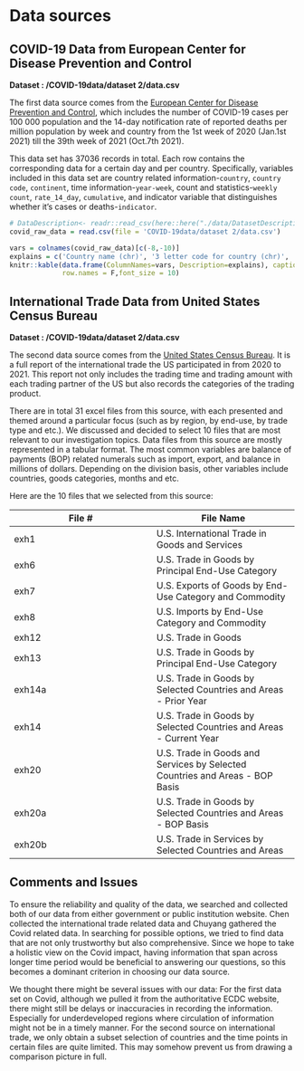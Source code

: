 # Data sources

## COVID-19 Data from European Center for Disease Prevention and Control

**Dataset : /COVID-19data/dataset 2/data.csv**

The first data source comes from the [European Center for Disease Prevention and Control](https://www.ecdc.europa.eu/en/publications-data/data-national-14-day-notification-rate-covid-19), which includes the number of COVID-19 cases per 100 000 population and the 14-day notification rate of reported deaths per million population by week and country from the 1st week of 2020  (Jan.1st 2021) till the 39th week of 2021 (Oct.7th 2021). 

This data set has 37036 records in total. Each row contains the corresponding data for a certain day and per country. Specifically, variables included in this data set are country related information-`country`, `country code`, `continent`, time information-`year-week`, count and statistics-`weekly count`, `rate_14_day`, `cumulative`, and indicator variable that distinguishes whether it's cases or deaths-`indicator`.

```r
# DataDescription<- readr::read_csv(here::here("./data/DatasetDescription.csv"))
covid_raw_data = read.csv(file = 'COVID-19data/dataset 2/data.csv')

vars = colnames(covid_raw_data)[c(-8,-10)]
explains = c('Country name (chr)', '3 letter code for country (chr)', 'Geographical continent (chr)', 'Country population (num)', "Wether it's 'cases' or 'deaths' (chr)", 'Weekly count of cases or deaths (num)', 'The week number in a Year (chr)', 'Cumulative count of cases or deaths (num)')
knitr::kable(data.frame(ColumnNames=vars, Description=explains), caption = "Major Columns Used",
             row.names = F,font_size = 10)

```




## International Trade Data from United States Census Bureau

**Dataset : /COVID-19data/dataset 2/data.csv**

The second data source comes from the [United States Census Bureau](https://www.census.gov/foreign-trade/Press-Release/current_press_release/index.html). It is a full report of the international trade the US participated in from 2020 to 2021. This report not only includes the trading time and trading amount with each trading partner of the US but also records the categories of the trading product. 

There are in total 31 excel files from this source, with each presented and themed around a particular focus (such as by region, by end-use, by trade type and etc.). We discussed and decided to select 10 files that are most relevant to our investigation topics. Data files from this source are mostly represented in a tabular format. The most common variables are balance of payments (BOP) related numerals such as import, export, and balance in millions of dollars. Depending on the division basis, other variables include countries, goods categories, months and etc.


Here are the 10 files that we selected from this source:

File #        | File Name
------------- | -------------
exh1          | U.S. International Trade in Goods and Services 
exh6          | U.S. Trade in Goods by Principal End-Use Category
exh7          | U.S. Exports of Goods by End-Use Category and Commodity
exh8          | U.S. Imports by End-Use Category and Commodity
exh12         | U.S. Trade in Goods 
exh13         | U.S. Trade in Goods by Principal End-Use Category
exh14a        | U.S. Trade in Goods by Selected Countries and Areas - Prior Year
exh14         | U.S. Trade in Goods by Selected Countries and Areas - Current Year
exh20         | U.S. Trade in Goods and Services by Selected Countries and Areas - BOP Basis
exh20a        | U.S. Trade in Goods by Selected Countries and Areas - BOP Basis 
exh20b        | U.S. Trade in Services by Selected Countries and Areas 



## Comments and Issues

To ensure the reliability and quality of the data, we searched and collected both of our data from either government or public institution website. Chen collected the international trade related data and Chuyang gathered the Covid related data. In searching for possible options, we tried to find data that are not only trustworthy but also comprehensive. Since we hope to take a holistic view on the Covid impact, having information that span across longer time period would be beneficial to answering our questions, so this becomes a dominant criterion in choosing our data source.

We thought there might be several issues with our data: For the first data set on Covid, although we pulled it from the authoritative ECDC website, there might still be delays or inaccuracies in recording the information. Especially for underdeveloped regions where circulation of information might not be in a timely manner. For the second source on international trade, we only obtain a subset selection of countries and the time points in certain files are quite limited. This may somehow prevent us from drawing a comparison picture in full.